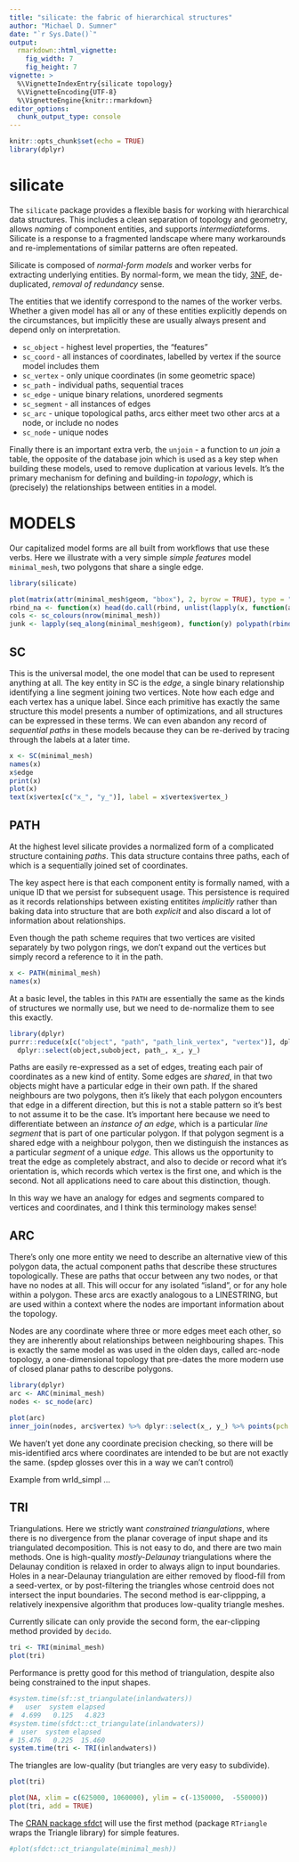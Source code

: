 ```yaml
---
title: "silicate: the fabric of hierarchical structures"
author: "Michael D. Sumner"
date: "`r Sys.Date()`"
output:
  rmarkdown::html_vignette:
    fig_width: 7
    fig_height: 7
vignette: >
  %\VignetteIndexEntry{silicate topology}
  %\VignetteEncoding{UTF-8}
  %\VignetteEngine{knitr::rmarkdown}
editor_options: 
  chunk_output_type: console
---
```




```r
knitr::opts_chunk$set(echo = TRUE)
library(dplyr)
```
# silicate

The `silicate` package provides a flexible basis for working with hierarchical data structures.  This includes a clean separation of topology and 
geometry, allows *naming* of component entities, and supports *intermediate*forms. Silicate is 
a response to a fragmented landscape where many workarounds and re-implementations of similar 
patterns are often repeated. 

Silicate is composed of *normal-form models* and worker verbs for extracting underlying entities.  By normal-form, we mean the tidy, [3NF](https://en.wikipedia.org/wiki/Third_normal_form), de-duplicated, *removal of redundancy* sense. 


The entities that we identify correspond to the names of the worker verbs. Whether a given model has all or
any of these entities explicitly depends on the circumstances, but implicitly these are usually always present and depend only on interpretation. 

* `sc_object` - highest level properties, the "features"
* `sc_coord` - all instances of coordinates, labelled by vertex if the source model includes them
* `sc_vertex` - only unique coordinates (in some geometric space)
* `sc_path` - individual paths, sequential traces
* `sc_edge` - unique binary relations, unordered segments
* `sc_segment` - all instances of edges
* `sc_arc` - unique topological paths, arcs either meet two other arcs at a node, or include no nodes
* `sc_node` - unique nodes


Finally there is an important extra verb, the `unjoin` - a function to *un join* a table, the 
opposite of the database join which is used as a key step when building these models, used to 
remove duplication at various levels. It's the primary mechanism for defining and building-in 
*topology*, which is (precisely) the relationships between entities in a model.

# MODELS

Our capitalized model forms are all built from workflows that use these verbs. Here we illustrate with a very simple *simple features* model `minimal_mesh`, two polygons that share a single edge.  

```r
library(silicate)

plot(matrix(attr(minimal_mesh$geom, "bbox"), 2, byrow = TRUE), type = "n", xlab = "", ylab = "")
rbind_na <- function(x) head(do.call(rbind, unlist(lapply(x, function(a) rbind(a, NA)), recursive = F)), -1)
cols <- sc_colours(nrow(minimal_mesh))
junk <- lapply(seq_along(minimal_mesh$geom), function(y) polypath(rbind_na(minimal_mesh$geom[[y]]), col = cols[y] ))


```

## SC

This is the universal model, the one model that can be used to represent anything at all. The key entity
in SC is the *edge*, a single binary relationship identifying a line segment joining two vertices. Note 
how each edge and each vertex has a unique label. Since each primitive has exactly the same structure this
model presents a number of optimizations, and all structures can be expressed in these terms. We can even
abandon any record of *sequential paths* in these models because they can be re-derived by tracing through
the labels at a later time. 


```r
x <- SC(minimal_mesh)
names(x)
x$edge
print(x)
plot(x)
text(x$vertex[c("x_", "y_")], label = x$vertex$vertex_)
```

## PATH

At the highest level silicate provides a normalized form of a complicated structure containing *paths*. This data structure contains three paths, each of which is a sequentially joined set of coordinates. 

The key aspect here is that each component entity is formally named, with a unique ID that we persist for subsequent usage. This persistence is required as it records relationships between existing entitites *implicitly* rather than baking data into structure that are both *explicit*  and also discard a lot of information about relationships. 

Even though the path scheme requires that two vertices are visited separately by two polygon rings, we don't 
expand out the vertices but simply record a reference to it in the path. 

```r
x <- PATH(minimal_mesh)
names(x)
```

At a basic level, the tables in this `PATH` are essentially the same as the kinds of structures we normally use, but we need to de-normalize them to see this exactly. 

```r
library(dplyr)
purrr::reduce(x[c("object", "path", "path_link_vertex", "vertex")], dplyr::inner_join) %>% 
  dplyr::select(object,subobject, path_, x_, y_)
```



Paths are easily re-expressed as a set of edges, treating each pair of coordinates as a new kind of entity. Some edges are *shared*, in that two objects might have a particular edge in their own path. If the shared neighbours are two polygons, then it's likely that each polygon encounters that edge in a different direction, but this is not a stable pattern so it's best to not assume it to be the case. It's important here because we need to differentiate between an *instance of an edge*, which is a particular *line segment* that is part of one particular polygon. If that polygon segment is a shared edge with a neighbour polygon, then we distinguish the instances as a particular *segment* of a unique *edge*. This allows us the opportunity to treat the edge as completely abstract, and also to decide or record what it's orientation is, which records which vertex is the first one, and which is the second. Not all applications need to care about this distinction, though. 

In this way we have an analogy for edges and segments compared to vertices and coordinates, and I think this terminology makes sense!


## ARC

There's only one more entity we need to describe an alternative view of this polygon data, the actual component paths that describe these structures topologically. These are paths that occur between any two nodes, or that have no nodes at all. This will occur for any isolated "island", or for any hole within a polygon.  These arcs are exactly analogous to a LINESTRING, but are used within a context where the nodes are important information about the topology. 

 Nodes are any coordinate where three or more edges meet each other, so they are inherently about relationships between neighbouring shapes. This is exactly the same model as was used in the olden days, called arc-node topology, a one-dimensional topology that pre-dates the more modern use of closed planar paths to describe polygons. 

```r
library(dplyr)
arc <- ARC(minimal_mesh)
nodes <- sc_node(arc)

plot(arc)
inner_join(nodes, arc$vertex) %>% dplyr::select(x_, y_) %>% points(pch = "N")

```

We haven't yet done any coordinate precision checking, so there will be mis-identified arcs where coordinates are intended to be but are not exactly the same. (spdep glosses over this in a way we can't control)

Example from wrld_simpl ...

## TRI

Triangulations. Here we strictly want *constrained triangulations*, where there is no divergence from the
planar coverage of input shape and its triangulated decomposition. This is not easy to do, and there are
two main methods. One is high-quality *mostly-Delaunay*  triangulations where the Delaunay condition is 
relaxed in order to always align to input boundaries. Holes in a near-Delaunay triangulation are either removed by flood-fill from a seed-vertex, or by post-filtering the triangles whose centroid does not intersect the input boundaries. The second method is ear-clippping, a relatively inexpensive algorithm that produces low-quality triangle meshes. 

Currently silicate can only provide the second form, the ear-clipping method provided by `decido`. 


```r
tri <- TRI(minimal_mesh)
plot(tri)
```

Performance is pretty good for this method of triangulation, despite also 
being constrained to the input shapes.  

```r
#system.time(sf::st_triangulate(inlandwaters))
#   user  system elapsed 
#  4.699   0.125   4.823 
#system.time(sfdct::ct_triangulate(inlandwaters))
#  user  system elapsed 
# 15.476   0.225  15.460 
system.time(tri <- TRI(inlandwaters))
```

The triangles are low-quality (but triangles are very easy to subdivide).


```r
plot(tri)

plot(NA, xlim = c(625000, 1060000), ylim = c(-1350000,  -550000))
plot(tri, add = TRUE)
```

The [CRAN package sfdct](https://CRAN.R-project.org/package=sfdct) will use the first method (package `RTriangle` wraps the Triangle library) for simple features. 

```r
#plot(sfdct::ct_triangulate(minimal_mesh))
```
